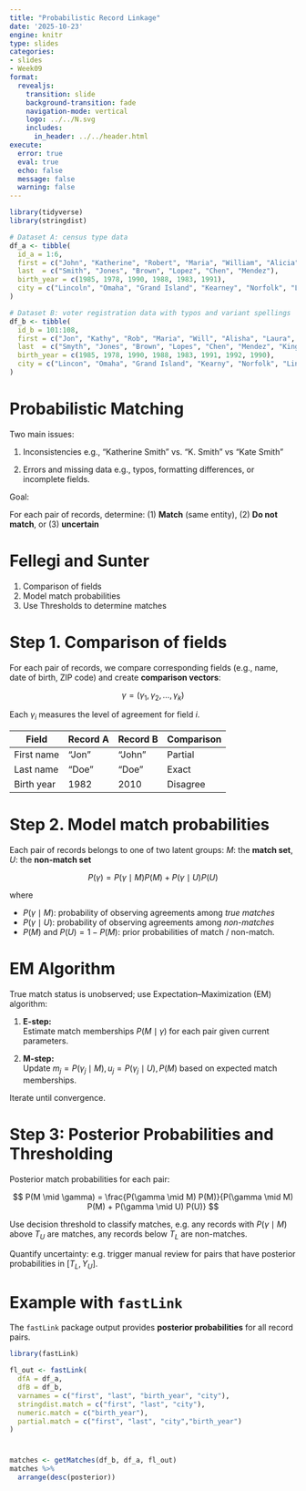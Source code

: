 ```yaml
---
title: "Probabilistic Record Linkage"
date: '2025-10-23'
engine: knitr
type: slides
categories:
- slides
- Week09
format:
  revealjs:
    transition: slide
    background-transition: fade
    navigation-mode: vertical
    logo: ../../N.svg
    includes:
      in_header: ../../header.html
execute:
  error: true
  eval: true
  echo: false
  message: false
  warning: false
---
```


```r
library(tidyverse)
library(stringdist)
```


```r

# Dataset A: census type data
df_a <- tibble(
  id_a = 1:6,
  first = c("John", "Katherine", "Robert", "Maria", "William", "Alicia"),
  last  = c("Smith", "Jones", "Brown", "Lopez", "Chen", "Mendez"),
  birth_year = c(1985, 1978, 1990, 1988, 1983, 1991),
  city = c("Lincoln", "Omaha", "Grand Island", "Kearney", "Norfolk", "Lincoln")
)

# Dataset B: voter registration data with typos and variant spellings
df_b <- tibble(
  id_b = 101:108,
  first = c("Jon", "Kathy", "Rob", "Maria", "Will", "Alisha", "Laura", "Robert"),
  last  = c("Smyth", "Jones", "Brown", "Lopes", "Chen", "Mendez", "King", "Brown"),
  birth_year = c(1985, 1978, 1990, 1988, 1983, 1991, 1992, 1990),
  city = c("Lincon", "Omaha", "Grand Island", "Kearny", "Norfolk", "Lincoln", "Omaha", "Grand Island")
)
```

# Probabilistic Matching

Two main issues:

1. Inconsistencies e.g., "Katherine Smith" vs. "K. Smith" vs "Kate Smith"

2. Errors and missing data e.g., typos, formatting differences, or incomplete fields.


Goal: 

For each pair of records, determine: (1) **Match** (same entity), (2) **Do not match**, or (3) **uncertain**


# Fellegi and Sunter

1. Comparison of fields
2. Model match probabilities
3. Use Thresholds to determine matches


# Step 1. Comparison of fields

For each pair of records, we compare corresponding fields (e.g., name, date of birth, ZIP code) and create **comparison vectors**:

$$
\gamma = (\gamma_1, \gamma_2, ..., \gamma_k)
$$

Each $\gamma_i$ measures the level of agreement for field $i$.

| Field | Record A | Record B | Comparison |
|--------|-----------|-----------|-------------|
| First name | "Jon" | "John" | Partial |
| Last name | "Doe" | "Doe" | Exact |
| Birth year | 1982 | 2010 | Disagree |


#  Step 2. Model match probabilities


Each pair of records belongs to one of two latent groups:
$M$: the **match set**, $U$: the **non-match set**

$$
P(\gamma) = P(\gamma \mid M) P(M) + P(\gamma \mid U) P(U)
$$

where

- $P(\gamma \mid M)$: probability of observing agreements among *true matches*  
- $P(\gamma \mid U)$: probability of observing agreements among *non-matches*  
- $P(M)$ and $P(U) = 1 - P(M)$: prior probabilities of match / non-match.


# EM Algorithm

True match status is unobserved; use Expectation–Maximization (EM) algorithm:

1. **E-step:**  
   Estimate match memberships $P(M \mid \gamma)$ for each pair given current parameters.

2. **M-step:**  
   Update $m_j = P(\gamma_j \mid M), u_j = P(\gamma_j \mid U), P(M)$ based on expected match memberships.

Iterate until convergence.

# Step 3: Posterior Probabilities and Thresholding

Posterior match probabilities for each pair:

$$
P(M \mid \gamma) = \frac{P(\gamma \mid M) P(M)}{P(\gamma \mid M) P(M) + P(\gamma \mid U) P(U)}
$$

Use decision threshold to classify matches, e.g. any records with $P(\gamma \mid M)$  above $T_U$ are matches, any records below $T_L$ are non-matches.

Quantify uncertainty: e.g. trigger manual review for pairs that have posterior probabilities in $[T_L, Y_U]$.

# Example with `fastLink`

The `fastLink` package output provides **posterior probabilities** for all record pairs.  


```r
library(fastLink)

fl_out <- fastLink(
  dfA = df_a,
  dfB = df_b,
  varnames = c("first", "last", "birth_year", "city"),
  stringdist.match = c("first", "last", "city"),
  numeric.match = c("birth_year"),
  partial.match = c("first", "last", "city","birth_year")
)
```
#

```r
matches <- getMatches(df_b, df_a, fl_out)
matches %>%
  arrange(desc(posterior)) 
```
